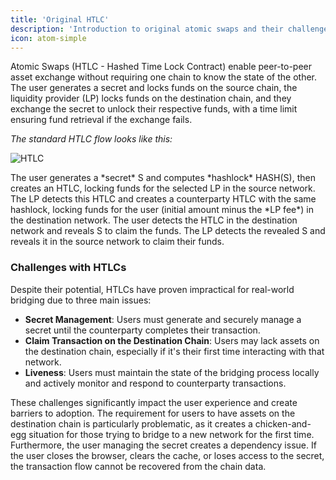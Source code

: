```yaml
---
title: 'Original HTLC'
description: 'Introduction to original atomic swaps and their challenges'
icon: atom-simple
---
```


Atomic Swaps (HTLC - Hashed Time Lock Contract) enable peer-to-peer asset exchange without requiring one chain to know the state of the other. The user generates a secret and locks funds on the source chain, the liquidity provider (LP) locks funds on the destination chain, and they exchange the secret to unlock their respective funds, with a time limit ensuring fund retrieval if the exchange fails.

*The standard HTLC flow looks like this:*

![HTLC](/images/htlc.png)

<Steps>
  <Step title="User Lock">
    The user generates a *secret* S and computes *hashlock* HASH(S), then creates an HTLC, locking funds for the selected LP in the source network.
  </Step>
  <Step title="LP Lock">
    The LP detects this HTLC and creates a counterparty HTLC with the same hashlock, locking funds for the user (initial amount minus the *LP fee*) in the destination network.
  </Step>
  <Step title="User Unlock">
    The user detects the HTLC in the destination network and reveals S to claim the funds.
  </Step>
  <Step title="LP Unlock">
    The LP detects the revealed S and reveals it in the source network to claim their funds.
  </Step>
</Steps>

### Challenges with HTLCs

Despite their potential, HTLCs have proven impractical for real-world bridging due to three main issues:

- **Secret Management**: Users must generate and securely manage a secret until the counterparty completes their transaction.
- **Claim Transaction on the Destination Chain**: Users may lack assets on the destination chain, especially if it's their first time interacting with that network.
- **Liveness**: Users must maintain the state of the bridging process locally and actively monitor and respond to counterparty transactions.

These challenges significantly impact the user experience and create barriers to adoption. The requirement for users to have assets on the destination chain is particularly problematic, as it creates a chicken-and-egg situation for those trying to bridge to a new network for the first time. Furthermore, the user managing the secret creates a dependency issue. If the user closes the browser, clears the cache, or loses access to the secret, the transaction flow cannot be recovered from the chain data.